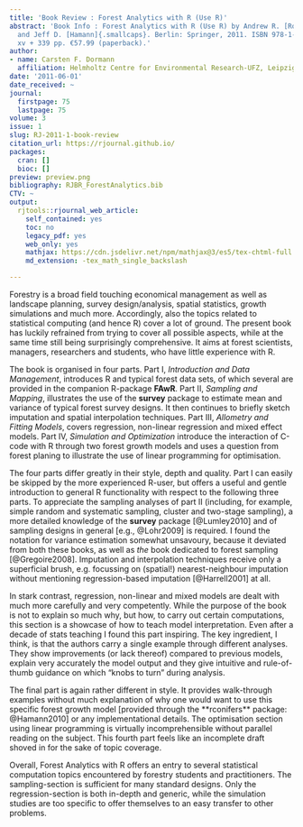 ```yaml
---
title: 'Book Review : Forest Analytics with R (Use R)'
abstract: 'Book Info : Forest Analytics with R (Use R) by Andrew R. [Robinson]{.smallcaps}
  and Jeff D. [Hamann]{.smallcaps}. Berlin: Springer, 2011. ISBN 978-1-4419-7761-8.
  xv + 339 pp. €57.99 (paperback).'
author:
- name: Carsten F. Dormann
  affiliation: Helmholtz Centre for Environmental Research-UFZ, Leipzig, Germany
date: '2011-06-01'
date_received: ~
journal:
  firstpage: 75
  lastpage: 75
volume: 3
issue: 1
slug: RJ-2011-1-book-review
citation_url: https://rjournal.github.io/
packages:
  cran: []
  bioc: []
preview: preview.png
bibliography: RJBR_ForestAnalytics.bib
CTV: ~
output:
  rjtools::rjournal_web_article:
    self_contained: yes
    toc: no
    legacy_pdf: yes
    web_only: yes
    mathjax: https://cdn.jsdelivr.net/npm/mathjax@3/es5/tex-chtml-full.js
    md_extension: -tex_math_single_backslash

---
```


::: article
Forestry is a broad field touching economical management as well as
landscape planning, survey design/analysis, spatial statistics, growth
simulations and much more. Accordingly, also the topics related to
statistical computing (and hence R) cover a lot of ground. The present
book has luckily refrained from trying to cover all possible aspects,
while at the same time still being surprisingly comprehensive. It aims
at forest scientists, managers, researchers and students, who have
little experience with R.

The book is organised in four parts. Part I, *Introduction and Data
Management*, introduces R and typical forest data sets, of which several
are provided in the companion R-package **FAwR**. Part II, *Sampling and
Mapping*, illustrates the use of the **survey** package to estimate mean
and variance of typical forest survey designs. It then continues to
briefly sketch imputation and spatial interpolation techniques. Part
III, *Allometry and Fitting Models*, covers regression, non-linear
regression and mixed effect models. Part IV, *Simulation and
Optimization* introduce the interaction of C-code with R through two
forest growth models and uses a question from forest planing to
illustrate the use of linear programming for optimisation.

The four parts differ greatly in their style, depth and quality. Part I
can easily be skipped by the more experienced R-user, but offers a
useful and gentle introduction to general R functionality with respect
to the following three parts. To appreciate the sampling analyses of
part II (including, for example, simple random and systematic sampling,
cluster and two-stage sampling), a more detailed knowledge of the
**survey** package [@Lumley2010] and of sampling designs in general
[e.g., @Lohr2009] is required. I found the notation for variance
estimation somewhat unsavoury, because it deviated from both these
books, as well as *the* book dedicated to forest sampling
[@Gregoire2008]. Imputation and interpolation techniques receive only a
superficial brush, e.g. focussing on (spatial!) nearest-neighbour
imputation without mentioning regression-based imputation [@Harrell2001]
at all.

In stark contrast, regression, non-linear and mixed models are dealt
with much more carefully and very competently. While the purpose of the
book is not to explain so much why, but how, to carry out certain
computations, this section is a showcase of how to teach model
interpretation. Even after a decade of stats teaching I found this part
inspiring. The key ingredient, I think, is that the authors carry a
single example through different analyses. They show improvements (or
lack thereof) compared to previous models, explain very accurately the
model output and they give intuitive and rule-of-thumb guidance on which
"knobs to turn" during analysis.

The final part is again rather different in style. It provides
walk-through examples without much explanation of why one would want to
use this specific forest growth model [provided through the
**rconifers** package: @Hamann2010] or any implementational details. The
optimisation section using linear programming is virtually
incomprehensible without parallel reading on the subject. This fourth
part feels like an incomplete draft shoved in for the sake of topic
coverage.

Overall, Forest Analytics with R offers an entry to several statistical
computation topics encountered by forestry students and practitioners.
The sampling-section is sufficient for many standard designs. Only the
regression-section is both in-depth and generic, while the simulation
studies are too specific to offer themselves to an easy transfer to
other problems.
:::
